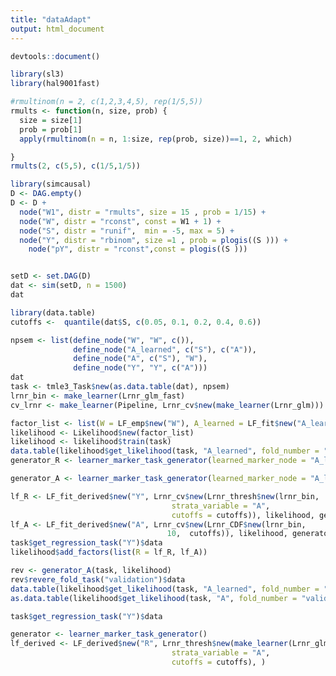 ```yaml
---
title: "dataAdapt"
output: html_document
---
```


```r
devtools::document()

library(sl3)
library(hal9001fast)
```



```r

#rmultinom(n = 2, c(1,2,3,4,5), rep(1/5,5))
rmults <- function(n, size, prob) {
  size = size[1]
  prob = prob[1]
  apply(rmultinom(n = n, 1:size, rep(prob, size))==1, 2, which)

}
rmults(2, c(5,5), c(1/5,1/5))
```

```r


library(simcausal)
D <- DAG.empty()
D <- D +
  node("W1", distr = "rmults", size = 15 , prob = 1/15) +
  node("W", distr = "rconst", const = W1 + 1) +
  node("S", distr = "runif",  min = -5, max = 5) +
  node("Y", distr = "rbinom", size =1 , prob = plogis((S ))) + 
    node("pY", distr = "rconst",const = plogis((S )))


setD <- set.DAG(D)
dat <- sim(setD, n = 1500)
dat

```


```r
library(data.table)
cutoffs <-  quantile(dat$S, c(0.05, 0.1, 0.2, 0.4, 0.6))

npsem <- list(define_node("W", "W", c()),
              define_node("A_learned", c("S"), c("A")),
              define_node("A", c("S"), "W"),
              define_node("Y", "Y", c("A")))
dat
task <- tmle3_Task$new(as.data.table(dat), npsem)
lrnr_bin <- make_learner(Lrnr_glm_fast)
cv_lrnr <- make_learner(Pipeline, Lrnr_cv$new(make_learner(Lrnr_glm)))

factor_list <- list(W = LF_emp$new("W"), A_learned = LF_fit$new("A_learned", cv_lrnr, type = "mean"))
likelihood <- Likelihood$new(factor_list)
likelihood <- likelihood$train(task)
data.table(likelihood$get_likelihood(task, "A_learned", fold_number = "validation"), task$get_tmle_node("A"))
generator_R <- learner_marker_task_generator(learned_marker_node = "A_learned", node = "Y")

generator_A <- learner_marker_task_generator(learned_marker_node = "A_learned", node = "A")

lf_R <- LF_fit_derived$new("Y", Lrnr_cv$new(Lrnr_thresh$new(lrnr_bin, 
                                    strata_variable = "A",
                                    cutoffs = cutoffs)), likelihood, generator_R)
lf_A <- LF_fit_derived$new("A", Lrnr_cv$new(Lrnr_CDF$new(lrnr_bin, 
                                   10,  cutoffs)), likelihood, generator_A)
task$get_regression_task("Y")$data
likelihood$add_factors(list(R = lf_R, lf_A))
```

```r
rev <- generator_A(task, likelihood)
rev$revere_fold_task("validation")$data
data.table(likelihood$get_likelihood(task, "A_learned", fold_number = "validation"))
as.data.table(likelihood$get_likelihood(task, "A", fold_number = "validation"))
```

```r
task$get_regression_task("Y")$data

generator <- learner_marker_task_generator()
lf_derived <- LF_derived$new("R", Lrnr_thresh$new(make_learner(Lrnr_glm), 
                                    strata_variable = "A",
                                    cutoffs = cutoffs), )
```


